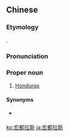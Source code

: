 ==Chinese==
{{zh-forms|gloss=-}}

===Etymology===
{{bor|zh|en|Honduras}}.

===Pronunciation===
{{zh-pron
|m=Hóngdūlāsī
|c=wang4 dou1 laai1 si1
|cat=pn
}}

===Proper noun===
{{zh-proper noun}}

# {{lb|zh|Taiwan}} [[Honduras]]

====Synonyms====
* {{qualifier|Mainland China}} {{zh-l|洪都拉斯}}

{{zh-cat|Countries}}

[[ko:宏都拉斯]]
[[ja:宏都拉斯]]